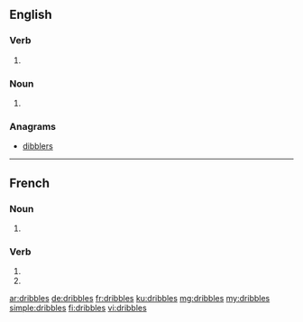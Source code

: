 {{also|dribblés}}
==English==

===Verb===
{{head|en|verb form}}

# {{en-third-person singular of|dribble}}

===Noun===
{{head|en|plural}}

# {{plural of|dribble|lang=en}}

===Anagrams===
* [[dibblers#English|dibblers]]

----

==French==

===Noun===
{{head|fr|plural}}

# {{plural of|dribble|lang=fr}}

===Verb===
{{fr-verb-form}}

# {{conjugation of|dribbler||2|s|pres|ind|lang=fr}}
# {{conjugation of|dribbler||2|s|pres|sub|lang=fr}}

[[ar:dribbles]]
[[de:dribbles]]
[[fr:dribbles]]
[[ku:dribbles]]
[[mg:dribbles]]
[[my:dribbles]]
[[simple:dribbles]]
[[fi:dribbles]]
[[vi:dribbles]]